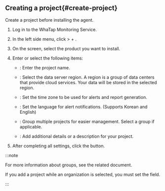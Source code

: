 
<Xclude product='quick-guide,features,ncloud'>

## Creating a project{#create-project}

</Xclude>

Create a project before installing the agent.

1. Log in to the WhaTap Monitoring Service.

1. In the left side menu, click <Cmdname sid="BTN07332" className="uitext" /> > + <Cmdname sid='BTN06696' className='uitext' />.

1. On the <Cmdname sid="TTL07073" className="uitext" /> screen, select the product you want to install.

1. Enter or select the following items:

   * <Cmdname sid="project_name" className="uitext" />: Enter the project name.

   * <Cmdname sid="data_server_region" className="uitext" />: Select the data server region. A region is a group of data centers that provide cloud services. Your data will be stored in the selected region.

   * <Cmdname sid="project_time_zone" className="uitext" />: Set the time zone to be used for alerts and report generation.

   * <Cmdname sid="TTL07727" className="uitext" />: Set the language for alert notifications. (Supports Korean and English)

   * <Cmdname sid="project_groups" className="uitext" />: Group multiple projects for easier management. Select a group if applicable.

   * <Cmdname sid="project_description" className="uitext" />: Add additional details or a description for your project.

1. After completing all settings, click the <Cmdname sid="creating_a_project" className="uitext" /> button.

:::note

For more information about groups, see the related document.

If you add a project while an organization is selected, you must set the <Cmdname sid="group_of_organization" className="uitext" /> field.

:::
